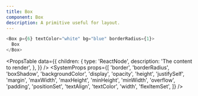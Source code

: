 ```yaml
---
title: Box
component: Box
description: A primitive useful for layout.
---
```


```js live
<Box p={6} textColor="white" bg="blue" borderRadius={1}>
  Box
</Box>
```

<PropsTable
  data={{
    children: {
      type: 'ReactNode',
      description: 'The content to render',
    },
  }}
/>
<SystemProps
  props={[
    'border',
    'borderRadius',
    'boxShadow',
    'backgroundColor',
    'display',
    'opacity',
    'height',
    'justifySelf',
    'margin',
    'maxWidth',
    'maxHeight',
    'minHeight',
    'minWidth',
    'overflow',
    'padding',
    'positionSet',
    'textAlign',
    'textColor',
    'width',
    'flexItemSet',
  ]}
/>
